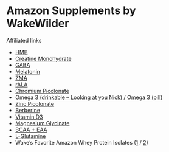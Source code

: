 # Amazon Supplements by WakeWilder

<Important>Affiliated links</Important>

- [HMB](https://www.amazon.com/Nutricost-Beta-Hydroxy-Beta-Methylbutyric-1000mg-Capsules/dp/B07KX2GJHV/ref=sr_1_1_sspa?crid=18AW5P36BLUY9&keywords=HMB&qid=1658907883&sprefix=hmb%2Caps%2C113&sr=8-1-spons&psc=1&smid=A2YD2H3KGK1F4L&spLa=ZW5jcnlwdGVkUXVhbGlmaWVyPUExRlhJTVRSVzREUUZHJmVuY3J5cHRlZElkPUEwNjM3Njk5TkJIWUE1NkRTSkVEJmVuY3J5cHRlZEFkSWQ9QTA5OTAyMjAyRDBEOEJFRFRWNjRZJndpZGdldE5hbWU9c3BfYXRmJmFjdGlvbj1jbGlja1JlZGlyZWN0JmRvTm90TG9nQ2xpY2s9dHJ1ZQ==)
- [Creatine Monohydrate](https://www.amazon.com/NUTRITION-Micronized-Creatine-Monohydrate-Unflavored/dp/B002DYIZEE/ref=sr_1_5?crid=ORRUPP40IHLC&keywords=creatine&qid=1658907937&sprefix=creatine+%2Caps%2C114&sr=8-5)
- [GABA](https://www.amazon.com/NOW-GABA-500-200-Capsules/dp/B001DB6LPS/ref=sr_1_6?crid=2XK519PC4D7SQ&keywords=gaba&qid=1658907998&sprefix=gab%2Caps%2C99&sr=8-6)
- [Melatonin](https://www.amazon.com/Natures-Bounty-Melatonin-Dissolve-Tablets/dp/B000GG6D9A/ref=sr_1_10?crid=G2JZM1KZ0KNC&keywords=melatonin&qid=1658908119&sprefix=melatonin%2Caps%2C104&sr=8-10)
- [ZMA](https://www.amazon.com/NUTRITION-Recovery-Endurance-Supplement-Magnesium/dp/B000GIQS02/ref=sr_1_5?crid=16NGPUOJZD23T&keywords=zma&qid=1658908183&sprefix=zm%2Caps%2C101&sr=8-5)
- [rALA](https://www.amazon.com/Best-Stabilized-R-Lipoic-200mg-Doctors/dp/B00B0YCO1S/ref=sr_1_10?crid=XVRCJEHXHTKY&keywords=rala&qid=1658907556&sprefix=rala%2Caps%2C106&sr=8-10)
- [Chromium Picolonate](https://www.amazon.com/Best-Naturals-Chromium-Picolinate-Tablet/dp/B00HS4NS3C/ref=sr_1_4_sspa?crid=2LNA7NQ8E1QVL&keywords=chromium&qid=1658907658&sprefix=chromiu%2Caps%2C107&sr=8-4-spons&psc=1&smid=A2NQQPCTDSKAC8&spLa=ZW5jcnlwdGVkUXVhbGlmaWVyPUE3SVFTUDlQM0kwTTImZW5jcnlwdGVkSWQ9QTA2MDc0MjkyVVlNNDVMU0gzM1QwJmVuY3J5cHRlZEFkSWQ9QTA5OTI1ODAxNFdDSjNVQkVKNVNKJndpZGdldE5hbWU9c3BfYXRmJmFjdGlvbj1jbGlja1JlZGlyZWN0JmRvTm90TG9nQ2xpY2s9dHJ1ZQ==)
- [Omega 3 (drinkable – Looking at you Nick)](https://www.amazon.com/Carlson-Omega-3s-Norwegian-Sustainably-Sourced/dp/B001LF39RO/ref=sr_1_1_sspa?crid=QLN8KB5TH3A&keywords=carlson+fish+oil&qid=1658907041&sprefix=carlson%2Caps%2C107&sr=8-1-spons&psc=1&smid=AM56E6KTXTGYG&spLa=ZW5jcnlwdGVkUXVhbGlmaWVyPUEzME9QNlVaTUhNWjRVJmVuY3J5cHRlZElkPUEwNjYzMTU5MVFKVU1TMkVYNzFYNSZlbmNyeXB0ZWRBZElkPUEwNDkwMzgxMUs1U0VTQ1hYWTZKRiZ3aWRnZXROYW1lPXNwX2F0ZiZhY3Rpb249Y2xpY2tSZWRpcmVjdCZkb05vdExvZ0NsaWNrPXRydWU=) / [Omega 3 (pill)](https://www.amazon.com/Carlson-Elite-Omega-3-Norwegian-Omega-3s/dp/B06XSLW9PY/ref=sr_1_2_sspa?crid=QLN8KB5TH3A&keywords=carlson+fish+oil&qid=1658907041&sprefix=carlson%2Caps%2C107&sr=8-2-spons&psc=1&smid=AM56E6KTXTGYG&spLa=ZW5jcnlwdGVkUXVhbGlmaWVyPUEzME9QNlVaTUhNWjRVJmVuY3J5cHRlZElkPUEwNjYzMTU5MVFKVU1TMkVYNzFYNSZlbmNyeXB0ZWRBZElkPUEwNDg5MzY1MlUxM1FCU1YyUFFGQiZ3aWRnZXROYW1lPXNwX2F0ZiZhY3Rpb249Y2xpY2tSZWRpcmVjdCZkb05vdExvZ0NsaWNrPXRydWU=)
- [Zinc Picolonate](https://www.amazon.com/NOW-Zinc-Picolinate-120-Capsules/dp/B000TMJZ4G/ref=sr_1_5?keywords=zinc+picolinate&qid=1658907113&sprefix=zinc+pic%2Caps%2C111&sr=8-5)
- [Berberine](https://www.amazon.com/Puritans-Pride-Berberine-500-Capsules/dp/B07W3P7STQ/ref=sr_1_7?crid=18FIOPGQMYBWB&keywords=berberine&qid=1658907133&sprefix=berberin%2Caps%2C112&sr=8-7)
- [Vitamin D3](https://www.amazon.com/Natures-Bounty-Supplement-Supports-Softgels/dp/B00DN4VCA2/ref=sr_1_4_sspa?crid=R8RGW7ACNNBQ&keywords=vitamin+d3&qid=1658907350&sprefix=vitamin+d3%2Caps%2C110&sr=8-4-spons&psc=1&spLa=ZW5jcnlwdGVkUXVhbGlmaWVyPUExME5FNTc2N1U0QzQzJmVuY3J5cHRlZElkPUEwNjU0MzE0MVpCNDJFOTQyRFE3MyZlbmNyeXB0ZWRBZElkPUEwNTYzNjU0M0daV1k2RUFaNVBHQyZ3aWRnZXROYW1lPXNwX2F0ZiZhY3Rpb249Y2xpY2tSZWRpcmVjdCZkb05vdExvZ0NsaWNrPXRydWU=)
- [Magnesium Glycinate](https://www.amazon.com/Nutricost-Magnesium-Glycinate-420mg-Capsules/dp/B08VW9496D/ref=sxin_15_pa_sp_search_thematic_sspa?content-id=amzn1.sym.9e69e792-0ff0-4e1a-b10c-a41b9d9b3ffc%3Aamzn1.sym.9e69e792-0ff0-4e1a-b10c-a41b9d9b3ffc&crid=3NVEAV5Y9T43X&cv_ct_cx=magnesium&keywords=magnesium&pd_rd_i=B08VW9496D&pd_rd_r=8dae85a4-f947-478d-8df5-5833cd7e6800&pd_rd_w=tenMp&pd_rd_wg=yVJ91&pf_rd_p=9e69e792-0ff0-4e1a-b10c-a41b9d9b3ffc&pf_rd_r=7BAGE5EZ1GD16DXHA73N&qid=1658905713&sprefix=magnesium%2Caps%2C114&sr=1-3-a73d1c8c-2fd2-4f19-aa41-2df022bcb241-spons&psc=1&smid=A2YD2H3KGK1F4L&spLa=ZW5jcnlwdGVkUXVhbGlmaWVyPUEyVDJIMEZaTkwyT1lHJmVuY3J5cHRlZElkPUEwNTI3OTY2OFdHWTRMODZLR042JmVuY3J5cHRlZEFkSWQ9QTAzMzc0MjEyMVBOSVdYNVJCM0MxJndpZGdldE5hbWU9c3Bfc2VhcmNoX3RoZW1hdGljJmFjdGlvbj1jbGlja1JlZGlyZWN0JmRvTm90TG9nQ2xpY2s9dHJ1ZQ==)
- [BCAA + EAA](https://www.amazon.com/Granite-Supplements-Essential-Strawberry-Lemonade/dp/B072K6HRWJ/ref=sr_1_49?crid=11LYOFIQXTKX1&keywords=bcaa+eaa&qid=1658904936&sprefix=bcaa+eaa%2Caps%2C100&sr=8-49)
- [L-Glutamine](https://www.amazon.com/Nutricost-L-Glutamine-Powder-500G-Glutamine/dp/B00SHXE7VK/ref=sr_1_5?crid=23P3CBK9E10F4&keywords=glutamine&qid=1658904128&sprefix=glutamine%2Caps%2C110&sr=8-5)
- Wake’s Favorite Amazon Whey Protein Isolates ([1](https://www.amazon.com/NutraBio-Protein-Isolate-Chocolate-Pounds/dp/B071GWB529/ref=sr_1_1_sspa?crid=17YDRKDWM4KLI&keywords=nutrabio&qid=1658817541&sprefix=nutrabio%2Caps%2C95&sr=8-1-spons&smid=AA6XWV42MEEJA&spLa=ZW5jcnlwdGVkUXVhbGlmaWVyPUEyWlBUMjZNMVhGNTY0JmVuY3J5cHRlZElkPUEwNTgwMzgyUEtQV1ZDMjZRMU1DJmVuY3J5cHRlZEFkSWQ9QTAwMjI3MjUyVjZDQUFFSkJYU0VWJndpZGdldE5hbWU9c3BfYXRmJmFjdGlvbj1jbGlja1JlZGlyZWN0JmRvTm90TG9nQ2xpY2s9dHJ1ZQ&th=1) / [2](https://www.amazon.com/Dymatize-Hydrolyzed-Absorbing-Digesting-Chocolate/dp/B099HXNRKK/ref=sr_1_2?crid=1UI1L35PQLV8E&keywords=dymatize+iso+100&qid=1658817656&sprefix=dymati%2Caps%2C99&sr=8-2))
